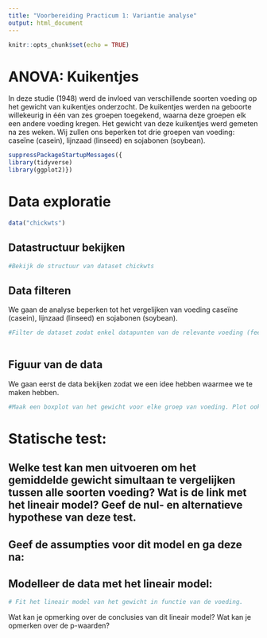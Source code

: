 ```yaml
---
title: "Voorbereiding Practicum 1: Variantie analyse"
output: html_document
---
```


```r
knitr::opts_chunk$set(echo = TRUE)
```

# ANOVA: Kuikentjes

In deze studie (1948) werd de invloed van verschillende soorten voeding op het gewicht van kuikentjes onderzocht. De kuikentjes werden na geboorte willekeurig in één van zes groepen toegekend, waarna deze groepen elk een andere voeding kregen. Het gewicht van deze kuikentjes werd gemeten na zes weken. Wij zullen ons beperken tot drie groepen van voeding: caseïne (casein), lijnzaad (linseed) en sojabonen (soybean).



```r
suppressPackageStartupMessages({
library(tidyverse)
library(ggplot2)})
```

# Data exploratie
```r
data("chickwts")
```

## Datastructuur bekijken


```r
#Bekijk de structuur van dataset chickwts
```

## Data filteren

We gaan de analyse beperken tot het vergelijken van voeding caseïne (casein), lijnzaad (linseed) en sojabonen (soybean). 

```r
#Filter de dataset zodat enkel datapunten van de relevante voeding (feed) aanwezig zijn.
                              
```

## Figuur van de data

We gaan eerst de data bekijken zodat we een idee hebben waarmee we te maken hebben.

```r
#Maak een boxplot van het gewicht voor elke groep van voeding. Plot ook de individuele observaties.

```

# Statische test:

## Welke test kan men uitvoeren om het gemiddelde gewicht simultaan te vergelijken tussen alle soorten voeding? Wat is de link met het lineair model? Geef de nul- en alternatieve hypothese van deze test.

## Geef de assumpties voor dit model en ga deze na:

## Modelleer de data met het lineair model:

```r
# Fit het lineair model van het gewicht in functie van de voeding.

```

Wat kan je opmerking over de conclusies van dit lineair model? Wat kan je opmerken over de p-waarden?







